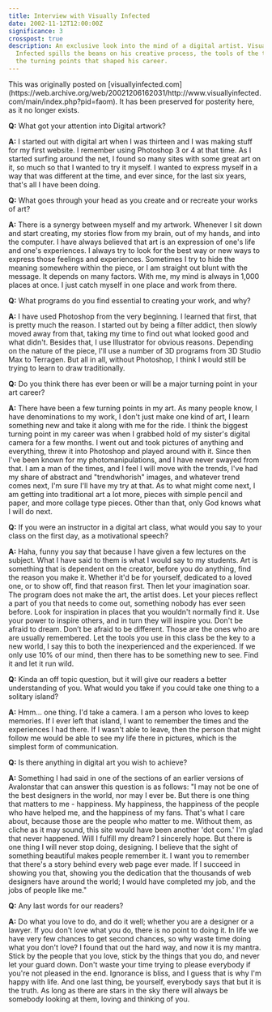 ```yaml
---
title: Interview with Visually Infected
date: 2002-11-12T12:00:00Z
significance: 3
crosspost: true
description: An exclusive look into the mind of a digital artist. Visually
  Infected spills the beans on his creative process, the tools of the trade, and
  the turning points that shaped his career.
---
```



<Crosspost>
  This was originally posted on [visuallyinfected.com](https://web.archive.org/web/20021206162031/http://www.visuallyinfected.com/main/index.php?pid=faom). It has been preserved for posterity here, as it no longer exists.
</Crosspost>

**Q:** What got your attention into Digital artwork?

**A:** I started out with digital art when I was thirteen and I was making stuff for my first website. I remember using Photoshop 3 or 4 at that time. As I started surfing around the net, I found so many sites with some great art on it, so much so that I wanted to try it myself. I wanted to express myself in a way that was different at the time, and ever since, for the last six years, that's all I have been doing.

**Q:** What goes through your head as you create and or recreate your works of art?

**A:** There is a synergy between myself and my artwork. Whenever I sit down and start creating, my stories flow from my brain, out of my hands, and into the computer. I have always believed that art is an expression of one's life and one's experiences. I always try to look for the best way or new ways to express those feelings and experiences. Sometimes I try to hide the meaning somewhere within the piece, or I am straight out blunt with the message. It depends on many factors. With me, my mind is always in 1,000 places at once. I just catch myself in one place and work from there.

**Q:** What programs do you find essential to creating your work, and why?

**A:** I have used Photoshop from the very beginning. I learned that first, that is pretty much the reason. I started out by being a filter addict, then slowly moved away from that, taking my time to find out what looked good and what didn't. Besides that, I use Illustrator for obvious reasons. Depending on the nature of the piece, I'll use a number of 3D programs from 3D Studio Max to Terragen. But all in all, without Photoshop, I think I would still be trying to learn to draw traditionally.

**Q:** Do you think there has ever been or will be a major turning point in your art career?

**A:** There have been a few turning points in my art. As many people know, I have denominations to my work, I don't just make one kind of art, I learn something new and take it along with me for the ride. I think the biggest turning point in my career was when I grabbed hold of my sister's digital camera for a few months. I went out and took pictures of anything and everything, threw it into Photoshop and played around with it. Since then I've been known for my photomanipulations, and I have never swayed from that. I am a man of the times, and I feel I will move with the trends, I've had my share of abstract and "trendwhorish" images, and whatever trend comes next, I'm sure I'll have my try at that. As to what might come next, I am getting into traditional art a lot more, pieces with simple pencil and paper, and more collage type pieces. Other than that, only God knows what I will do next.

**Q:** If you were an instructor in a digital art class, what would you say to your class on the first day, as a motivational speech?

**A:** Haha, funny you say that because I have given a few lectures on the subject. What I have said to them is what I would say to my students. Art is something that is dependent on the creator, before you do anything, find the reason you make it. Whether it'd be for yourself, dedicated to a loved one, or to show off, find that reason first. Then let your imagination soar. The program does not make the art, the artist does. Let your pieces reflect a part of you that needs to come out, something nobody has ever seen before. Look for inspiration in places that you wouldn't normally find it. Use your power to inspire others, and in turn they will inspire you. Don't be afraid to dream. Don’t be afraid to be different. Those are the ones who are are usually remembered. Let the tools you use in this class be the key to a new world, I say this to both the inexperienced and the experienced. If we only use 10% of our mind, then there has to be something new to see. Find it and let it run wild.

**Q:** Kinda an off topic question, but it will give our readers a better understanding of you. What would you take if you could take one thing to a solitary island?

**A:** Hmm... one thing. I'd take a camera. I am a person who loves to keep memories. If I ever left that island, I want to remember the times and the experiences I had there. If I wasn't able to leave, then the person that might follow me would be able to see my life there in pictures, which is the simplest form of communication.

**Q:** Is there anything in digital art you wish to achieve?

**A:** Something I had said in one of the sections of an earlier versions of Avalonstar that can answer this question is as follows: "I may not be one of the best designers in the world, nor may I ever be. But there is one thing that matters to me - happiness. My happiness, the happiness of the people who have helped me, and the happiness of my fans. That's what I care about, because those are the people who matter to me. Without them, as cliche as it may sound, this site would have been another 'dot com.' I'm glad that never happened. Will I fulfill my dream? I sincerely hope. But there is one thing I will never stop doing, designing. I believe that the sight of something beautiful makes people remember it. I want you to remember that there's a story behind every web page ever made. If I succeed in showing you that, showing you the dedication that the thousands of web designers have around the world; I would have completed my job, and the jobs of people like me."

**Q:** Any last words for our readers?

**A:** Do what you love to do, and do it well; whether you are a designer or a lawyer. If you don't love what you do, there is no point to doing it. In life we have very few chances to get second chances, so why waste time doing what you don't love? I found that out the hard way, and now it is my mantra. Stick by the people that you love, stick by the things that you do, and never let your guard down. Don't waste your time trying to please everybody if you're not pleased in the end. Ignorance is bliss, and I guess that is why I'm happy with life. And one last thing, be yourself, everybody says that but it is the truth. As long as there are stars in the sky there will always be somebody looking at them, loving and thinking of you.
